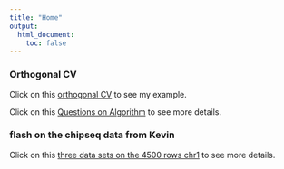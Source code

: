 ```yaml
---
title: "Home"
output:
  html_document:
    toc: false
---
```


### Orthogonal CV

Click on this [orthogonal CV](miss_position.html) to see my example.

Click on this [Questions on Algorithm](first-analysis.html) to see more details.

### flash on the chipseq data from Kevin

Click on this [three data sets on the 4500 rows chr1](sd_chr1_asinh.html) to see more details.
